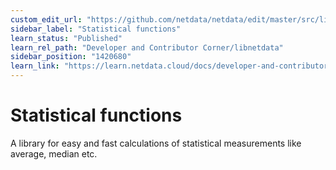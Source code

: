 ```yaml
---
custom_edit_url: "https://github.com/netdata/netdata/edit/master/src/libnetdata/statistical/README.md"
sidebar_label: "Statistical functions"
learn_status: "Published"
learn_rel_path: "Developer and Contributor Corner/libnetdata"
sidebar_position: "1420680"
learn_link: "https://learn.netdata.cloud/docs/developer-and-contributor-corner/libnetdata/statistical-functions"
---
```


# Statistical functions

A library for easy and fast calculations of statistical measurements like average, median etc.
